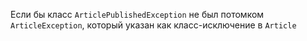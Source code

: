 Если бы класс `ArticlePublishedException` не был потомком `ArticleException`, который указан как класс-исключение в `Article`
